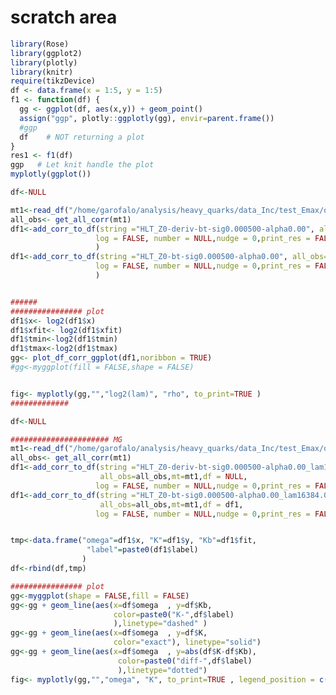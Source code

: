 # scratch area



```r
library(Rose)
library(ggplot2)
library(plotly)
library(knitr)
require(tikzDevice)
df <- data.frame(x = 1:5, y = 1:5)
f1 <- function(df) {
  gg <- ggplot(df, aes(x,y)) + geom_point()
  assign("ggp", plotly::ggplotly(gg), envir=parent.frame())
  #ggp
  df    # NOT returning a plot
}
res1 <- f1(df)
ggp   # Let knit handle the plot
myplotly(ggplot())
```


```r
df<-NULL

mt1<-read_df("/home/garofalo/analysis/heavy_quarks/data_Inc/test_Emax/out/cB211.072.64_ins48_ins64_th6.dat_output")
all_obs<- get_all_corr(mt1)
df1<-add_corr_to_df(string ="HLT_Z0-deriv-bt-sig0.000500-alpha0.00", all_obs=all_obs,mt=mt1,df = NULL,
                   log = FALSE, number = NULL,nudge = 0,print_res = FALSE, 
                   )
df1<-add_corr_to_df(string ="HLT_Z0-bt-sig0.000500-alpha0.00", all_obs=all_obs,mt=mt1,df = df1,
                   log = FALSE, number = NULL,nudge = 0,print_res = FALSE, 
                   )


######
################ plot
df1$x<- log2(df1$x)
df1$xfit<- log2(df1$xfit)
df1$tmin<-log2(df1$tmin)
df1$tmax<-log2(df1$tmax)
gg<- plot_df_corr_ggplot(df1,noribbon = TRUE)
#gg<-myggplot(fill = FALSE,shape = FALSE)


fig<- myplotly(gg,"","log2(lam)", "rho", to_print=TRUE )
#############


```

```r

df<-NULL

###################### MG
mt1<-read_df("/home/garofalo/analysis/heavy_quarks/data_Inc/test_Emax/out/cB211.072.64_ins48_ins64_th6.dat_HLT_kernel")
all_obs<- get_all_corr(mt1)
df1<-add_corr_to_df(string ="HLT_Z0-deriv-bt-sig0.000500-alpha0.00_lam16384.0000",
                    all_obs=all_obs,mt=mt1,df = NULL,
                   log = FALSE, number = NULL,nudge = 0,print_res = FALSE)
df1<-add_corr_to_df(string ="HLT_Z0-bt-sig0.000500-alpha0.00_lam16384.0000",
                    all_obs=all_obs,mt=mt1,df = df1,
                   log = FALSE, number = NULL,nudge = 0,print_res = FALSE)


tmp<-data.frame("omega"=df1$x, "K"=df1$y, "Kb"=df1$fit, 
                 "label"=paste0(df1$label)
                )
df<-rbind(df,tmp)

################ plot
gg<-myggplot(shape = FALSE,fill = FALSE)
gg<-gg + geom_line(aes(x=df$omega  , y=df$Kb,
                       color=paste0("K-",df$label)
                       ),linetype="dashed" )
gg<-gg + geom_line(aes(x=df$omega  , y=df$K,
                       color="exact"), linetype="solid")
gg<-gg + geom_line(aes(x=df$omega  , y=abs(df$K-df$Kb),
                        color=paste0("diff-",df$label)
                        ),linetype="dotted")
fig<- myplotly(gg,"","omega", "K", to_print=TRUE , legend_position = c(0.5,0.95),legend_title = "")


```

